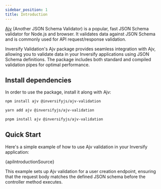 ```yaml
---
sidebar_position: 1
title: Introduction
---
```


[Ajv](https://ajv.js.org/) (Another JSON Schema Validator) is a popular, fast JSON Schema validator for Node.js and browser. It validates data against JSON Schema and is commonly used for API request/response validation.

Inversify Validation's Ajv package provides seamless integration with Ajv, allowing you to validate data in your Inversify applications using JSON Schema definitions. The package includes both standard and compiled validation pipes for optimal performance.

## Install dependencies

In order to use the package, install it along with Ajv:

<Tabs>
  <TabItem value="npm" label="npm">

```bash
npm install ajv @inversifyjs/ajv-validation
```

  </TabItem>
  <TabItem value="yarn" label="yarn">

```bash
yarn add ajv @inversifyjs/ajv-validation
```

  </TabItem>
  <TabItem value="pnpm" label="pnpm">

```bash
pnpm install ajv @inversifyjs/ajv-validation
```

  </TabItem>
</Tabs>

## Quick Start

Here's a simple example of how to use Ajv validation in your Inversify application:

<CodeBlock language="ts">{apiIntroductionSource}</CodeBlock>

This example sets up Ajv validation for a user creation endpoint, ensuring that the request body matches the defined JSON schema before the controller method executes.
